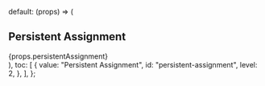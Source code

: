 




















  default: (props) => (
    <div id="persistent-assignment">
      <h2>Persistent Assignment</h2>
      {props.persistentAssignment}
    </div>
  ),
  toc: [
    {
      value: "Persistent Assignment",
      id: "persistent-assignment",
      level: 2,
    },
  ],
};
